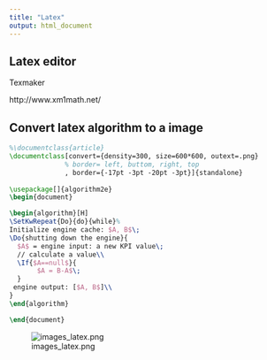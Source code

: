 ---
title: "Latex"
output: html_document
---

## Latex editor

Texmaker

http://www.xm1math.net/

## Convert latex algorithm to a image

```latex
%\documentclass{article}
\documentclass[convert={density=300, size=600*600, outext=.png}
              % border= left, buttom, right, top
              , border={-17pt -3pt -20pt -3pt}]{standalone}
              
\usepackage[]{algorithm2e}
\begin{document}

\begin{algorithm}[H]
\SetKwRepeat{Do}{do}{while}%
Initialize engine cache: $A, B$\;
\Do{shutting down the engine}{
  $A$ = engine input: a new KPI value\;
  // calculate a value\\
  \If{$A==null$}{
       $A = B-A$\;
  }
 engine output: [$A, B$]\\
}
\end{algorithm}

\end{document}
```


![images\alg_latex.png](images\alg_latex.png)

